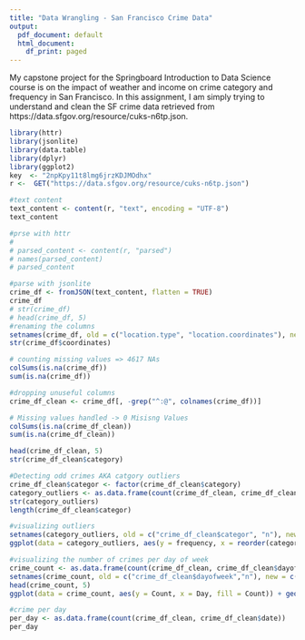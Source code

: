 ```yaml
---
title: "Data Wrangling - San Francisco Crime Data"
output:
  pdf_document: default
  html_document:
    df_print: paged
---
```

My capstone project for the Springboard Introduction to Data Science course is on the impact of weather and income on crime category and frequency in San Francisco. In this assignment, I am simply trying to understand and clean the SF crime data retrieved from https://data.sfgov.org/resource/cuks-n6tp.json. 

```r

library(httr)
library(jsonlite)
library(data.table)
library(dplyr)
library(ggplot2)
key  <- "2npKpy11t8lmg6jrzKDJMOdhx"
r <-  GET("https://data.sfgov.org/resource/cuks-n6tp.json")

#text content
text_content <- content(r, "text", encoding = "UTF-8")
text_content

#prse with httr
# 
# parsed_content <- content(r, "parsed")
# names(parsed_content)
# parsed_content

#parse with jsonlite
crime_df <- fromJSON(text_content, flatten = TRUE)
crime_df
# str(crime_df)
# head(crime_df, 5)
#renaming the columns 
setnames(crime_df, old = c("location.type", "location.coordinates"), new=c("location_type", "coordinates"))
str(crime_df$coordinates)

# counting missing values => 4617 NAs
colSums(is.na(crime_df))
sum(is.na(crime_df))

#dropping unuseful columns
crime_df_clean <- crime_df[, -grep("^:@", colnames(crime_df))]

# Missing values handled -> 0 Misisng Values 
colSums(is.na(crime_df_clean))
sum(is.na(crime_df_clean))

head(crime_df_clean, 5)
str(crime_df_clean$category)

#Detecting odd crimes AKA catgory outliers
crime_df_clean$categor <- factor(crime_df_clean$category)
category_outliers <- as.data.frame(count(crime_df_clean, crime_df_clean$categor))
str(category_outliers)
length(crime_df_clean$categor)

#visualizing outliers 
setnames(category_outliers, old = c("crime_df_clean$categor", "n"), new = c("category", "frequency"))
ggplot(data = category_outliers, aes(y = frequency, x = reorder(category, -frequency), fill = frequency),las=2) + geom_bar(stat = "identity") + coord_flip()

#visualizing the number of crimes per day of week 
crime_count <- as.data.frame(count(crime_df_clean, crime_df_clean$dayofweek))
setnames(crime_count, old = c("crime_df_clean$dayofweek","n"), new = c("Day", "Count"))
head(crime_count, 5)
ggplot(data = crime_count, aes(y = Count, x = Day, fill = Count)) + geom_bar(stat = "identity")

#crime per day
per_day <- as.data.frame(count(crime_df_clean, crime_df_clean$date))
per_day
```
